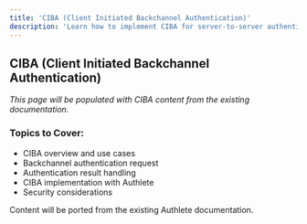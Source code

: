 ```yaml
---
title: 'CIBA (Client Initiated Backchannel Authentication)'
description: 'Learn how to implement CIBA for server-to-server authentication flows'
---
```


## CIBA (Client Initiated Backchannel Authentication)

*This page will be populated with CIBA content from the existing documentation.*

### Topics to Cover:
- CIBA overview and use cases
- Backchannel authentication request
- Authentication result handling
- CIBA implementation with Authlete
- Security considerations

<Note>
Content will be ported from the existing Authlete documentation.
</Note>
